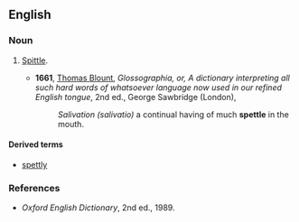 ==English==

===Noun===
{{en-noun|-}}

# {{context|obsolete|lang=en}} [[spittle|Spittle]].
#* '''1661''', [[w:Thomas_Blount_(lexicographer)|Thomas Blount]], ''Glossographia, or, A dictionary interpreting all such hard words of whatsoever language now used in our refined English tongue'', 2nd ed., George Sawbridge (London),
#*: ''Salivation (salivatio)'' a continual having of much '''spettle''' in the mouth.

====Derived terms====
* [[spettly]]

===References===
* ''Oxford English Dictionary'', 2nd ed., 1989.
